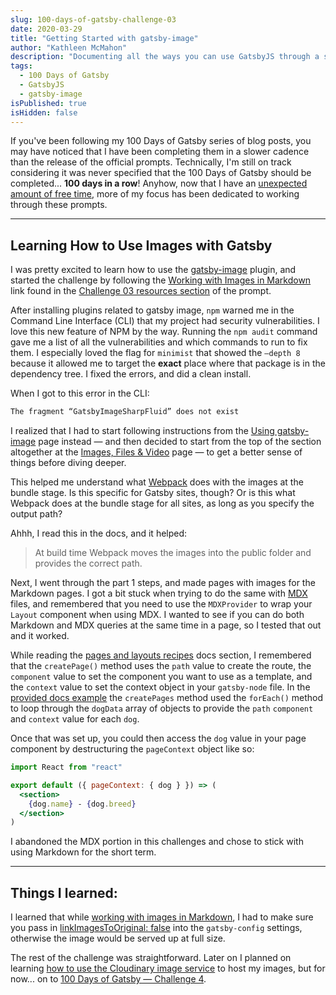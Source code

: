 ```yaml
---
slug: 100-days-of-gatsby-challenge-03
date: 2020-03-29
title: "Getting Started with gatsby-image"
author: "Kathleen McMahon"
description: "Documenting all the ways you can use GatsbyJS through a set of challenges."
tags:
  - 100 Days of Gatsby
  - GatsbyJS
  - gatsby-image
isPublished: true
isHidden: false
---
```


If you've been following my 100 Days of Gatsby series of blog posts, you may have noticed that I have been completing them in a slower cadence than the release of the official prompts. Technically, I'm still on track considering it was never specified that the 100 Days of Gatsby should be completed... **100 days in a row**! Anyhow, now that I have an [unexpected amount of free time](/write/well-that-was-unexpected/), more of my focus has been dedicated to working through these prompts.

---

## Learning How to Use Images with Gatsby

I was pretty excited to learn how to use the [gatsby-image](https://www.gatsbyjs.org/blog/100days/gatsby-image) plugin, and started the challenge by following the [Working with Images in Markdown](https://www.gatsbyjs.org/docs/working-with-images-in-markdown/) link found in the [Challenge 03 resources section](https://www.gatsbyjs.org/blog/100days/gatsby-image/#challenge-resources) of the prompt.

After installing plugins related to gatsby image, `npm` warned me in the Command Line Interface (CLI) that my project had security vulnerabilities. I love this new feature of NPM by the way. Running the `npm audit` command gave me a list of all the vulnerabilities and which commands to run to fix them. I especially loved the flag for `minimist` that showed the `—depth 8` because it allowed me to target the **exact** place where that package is in the dependency tree. I fixed the errors, and did a clean install.

When I got to this error in the CLI:

```bash
The fragment “GatsbyImageSharpFluid” does not exist
```

I realized that I had to start following instructions from the [Using gatsby-image](https://www.gatsbyjs.org/docs/using-gatsby-image/) page instead — and then decided to start from the top of the section altogether at the [Images, Files & Video](https://www.gatsbyjs.org/docs/images-and-files/) page — to get a better sense of things before diving deeper.

This helped me understand what [Webpack](https://webpack.js.org/) does with the images at the bundle stage. Is this specific for Gatsby sites, though? Or is this what Webpack does at the bundle stage for all sites, as long as you specify the output path?

Ahhh, I read this in the docs, and it helped:

> At build time Webpack moves the images into the public folder and provides the correct path.

Next, I went through the part 1 steps, and made pages with images for the Markdown pages. I got a bit stuck when trying to do the same with [MDX](https://mdxjs.com/) files, and remembered that you need to use the `MDXProvider` to wrap your `Layout` component when using MDX. I wanted to see if you can do both Markdown and MDX queries at the same time in a page, so I tested that out and it worked.

While reading the [pages and layouts recipes](https://www.gatsbyjs.org/docs/recipes/pages-layouts/#creating-pages-automatically) docs section, I remembered that the `createPage()` method uses the `path` value to create the route, the `component` value to set the component you want to use as a template, and the `context` value to set the context object in your `gatsby-node` file. In the [provided docs example](https://www.gatsbyjs.org/docs/recipes/pages-layouts/#directions-3) the `createPages` method used the `forEach()` method to loop through the `dogData` array of objects to provide the `path` `component` and `context` value for each `dog`.

Once that was set up, you could then access the `dog` value in your page component by destructuring the `pageContext` object like so:

```jsx
import React from "react"

export default ({ pageContext: { dog } }) => (
  <section>
    {dog.name} - {dog.breed}
  </section>
)
```

I abandoned the MDX portion in this challenges and chose to stick with using Markdown for the short term.

---

## Things I learned:

I learned that while [working with images in Markdown](https://www.gatsbyjs.org/docs/working-with-images-in-markdown/#inline-images-with-gatsby-remark-images), I had to make sure you pass in [linkImagesToOriginal: false](https://www.gatsbyjs.org/packages/gatsby-remark-images/?=remar#options) into the `gatsby-config` settings, otherwise the image would be served up at full size.

The rest of the challenge was straightforward. Later on I planned on learning [how to use the Cloudinary image service](https://www.gatsbyjs.org/docs/using-cloudinary-image-service/) to host my images, but for now... on to [100 Days of Gatsby — Challenge 4](/write/100-days-of-gatsby-challenge-04/).
